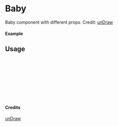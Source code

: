
<Meta of={Baby} title="unDraw/Baby" />

# Baby

Baby component with different props.
Credit: [unDraw](https://undraw.co/illustrations)

#### Example

<Canvas of={Baby.Primary} />

## Usage

```ts
import { Baby } from "yadl-ui";

const Example = () => {
  return (
      <Baby />
  );
};

export default Example;
```

#### Credits
[unDraw](https://undraw.co/illustrations)
